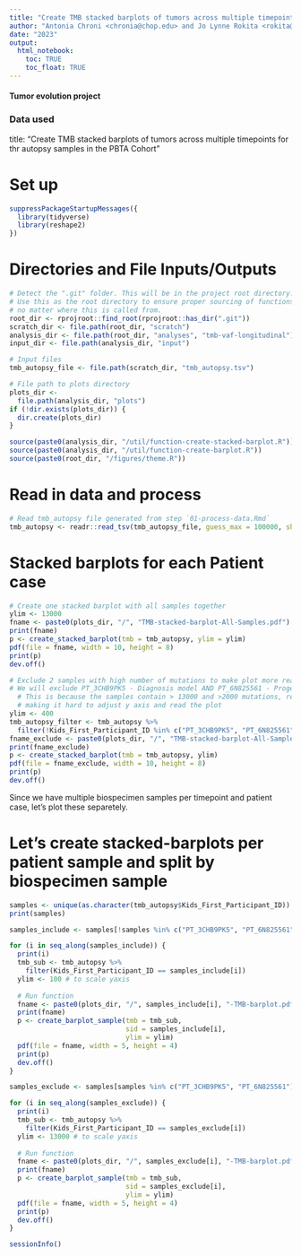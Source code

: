 ```yaml
---
title: "Create TMB stacked barplots of tumors across multiple timepoints for thr autopsy samples in the PBTA Cohort"
author: "Antonia Chroni <chronia@chop.edu> and Jo Lynne Rokita <rokita@chop.edu> for D3B"
date: "2023"
output:
  html_notebook:
    toc: TRUE
    toc_float: TRUE
---
```


#### Tumor evolution project 

### Data used 
title: "Create TMB stacked barplots of tumors across multiple timepoints for thr autopsy samples in the PBTA Cohort"

# Set up
```r
suppressPackageStartupMessages({
  library(tidyverse)
  library(reshape2) 
})
```

# Directories and File Inputs/Outputs
```r
# Detect the ".git" folder. This will be in the project root directory.
# Use this as the root directory to ensure proper sourcing of functions
# no matter where this is called from.
root_dir <- rprojroot::find_root(rprojroot::has_dir(".git"))
scratch_dir <- file.path(root_dir, "scratch")
analysis_dir <- file.path(root_dir, "analyses", "tmb-vaf-longitudinal") 
input_dir <- file.path(analysis_dir, "input")

# Input files
tmb_autopsy_file <- file.path(scratch_dir, "tmb_autopsy.tsv")

# File path to plots directory
plots_dir <-
  file.path(analysis_dir, "plots")
if (!dir.exists(plots_dir)) {
  dir.create(plots_dir)
}

source(paste0(analysis_dir, "/util/function-create-stacked-barplot.R"))
source(paste0(analysis_dir, "/util/function-create-barplot.R"))
source(paste0(root_dir, "/figures/theme.R"))
```

# Read in data and process
```r
# Read tmb_autopsy file generated from step `01-process-data.Rmd`
tmb_autopsy <- readr::read_tsv(tmb_autopsy_file, guess_max = 100000, show_col_types = FALSE)
```

# Stacked barplots for each Patient case
```r
# Create one stacked barplot with all samples together
ylim <- 13000
fname <- paste0(plots_dir, "/", "TMB-stacked-barplot-All-Samples.pdf")
print(fname)
p <- create_stacked_barplot(tmb = tmb_autopsy, ylim = ylim)
pdf(file = fname, width = 10, height = 8)
print(p)
dev.off()
```

```r
# Exclude 2 samples with high number of mutations to make plot more readable
# We will exclude PT_3CHB9PK5 - Diagnosis model AND PT_6N825561 - Progessive model
  # This is because the samples contain > 13000 and >2000 mutations, respectively
  # making it hard to adjust y axis and read the plot
ylim <- 400
tmb_autopsy_filter <- tmb_autopsy %>%
  filter(!Kids_First_Participant_ID %in% c("PT_3CHB9PK5", "PT_6N825561"))
fname_exclude <- paste0(plots_dir, "/", "TMB-stacked-barplot-All-Samples-exclude.pdf")
print(fname_exclude)
p <- create_stacked_barplot(tmb = tmb_autopsy, ylim)
pdf(file = fname_exclude, width = 10, height = 8)
print(p)
dev.off()
```

Since we have multiple biospecimen samples per timepoint and patient case, let's plot these separetely.

# Let's create stacked-barplots per patient sample and split by biospecimen sample
```r
samples <- unique(as.character(tmb_autopsy$Kids_First_Participant_ID))
print(samples)

samples_include <- samples[!samples %in% c("PT_3CHB9PK5", "PT_6N825561")]

for (i in seq_along(samples_include)) {
  print(i)
  tmb_sub <- tmb_autopsy %>%
    filter(Kids_First_Participant_ID == samples_include[i])
  ylim <- 100 # to scale yaxis
  
  # Run function
  fname <- paste0(plots_dir, "/", samples_include[i], "-TMB-barplot.pdf")
  print(fname)
  p <- create_barplot_sample(tmb = tmb_sub,
                             sid = samples_include[i],
                             ylim = ylim)
  pdf(file = fname, width = 5, height = 4)
  print(p)
  dev.off()
}

samples_exclude <- samples[samples %in% c("PT_3CHB9PK5", "PT_6N825561")]

for (i in seq_along(samples_exclude)) {
  print(i)
  tmb_sub <- tmb_autopsy %>%
    filter(Kids_First_Participant_ID == samples_exclude[i])
  ylim <- 13000 # to scale yaxis
  
  # Run function
  fname <- paste0(plots_dir, "/", samples_exclude[i], "-TMB-barplot.pdf")
  print(fname)
  p <- create_barplot_sample(tmb = tmb_sub,
                             sid = samples_exclude[i],
                             ylim = ylim)
  pdf(file = fname, width = 5, height = 4)
  print(p)
  dev.off() 
}
```


```r
sessionInfo()
```

